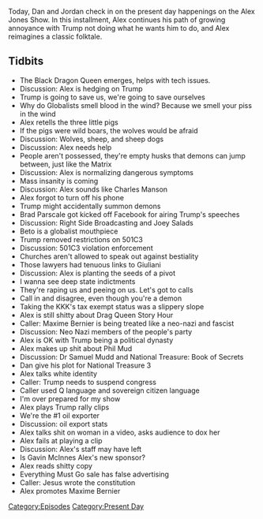 {{DEFAULTSORT:
    #_EPISODE_0356:October 11, 2019
}}{{Episode
    | title           = October 11, 2019
    | caption         = [https://knowledgefight.libsyn.com/knowledge-fight-october-11-2019 Listen to this episode on Libsyn]
    | episodeNumber   = 356
    | length          = 01:46:59
    | airDate         = October 16, 2019
    | coverageDate    = October 11, 2019
    | episodeType     = [[:Category:Present Day|Present Day]]
    | appearance      = [[Brad Parscale]], [[Rudy Giuliani]], [[Maxime Bernier]], [[Phil Mud]], [[Dr Samuel Mudd]], [[Gavin McInnes]]
    | previousEpisode = [[355: April 18, 2013]]
    | nextEpisode     = [[357: October 16, 2019]]
}}

{{Stub}}

Today, Dan and Jordan check in on the present day happenings on the Alex Jones Show. In this installment, Alex continues his path of growing annoyance with Trump not doing what he wants him to do, and Alex reimagines a classic folktale.

==Tidbits==

*The Black Dragon Queen emerges, helps with tech issues.
*Discussion: Alex is hedging on Trump
*Trump is going to save us, we're going to save ourselves
*Why do Globalists smell blood in the wind? Because we smell your piss in the wind
*Alex retells the three little pigs
*If the pigs were wild boars, the wolves would be afraid
*Discussion: Wolves, sheep, and sheep dogs
*Discussion: Alex needs help
*People aren't possessed, they're empty husks that demons can jump between, just like the Matrix
*Discussion: Alex is normalizing dangerous symptoms
*Mass insanity is coming
*Discussion: Alex sounds like Charles Manson
*Alex forgot to turn off his phone
*Trump might accidentally summon demons
*Brad Parscale got kicked off Facebook for airing Trump's speeches
*Discussion: Right Side Broadcasting and Joey Salads
*Beto is a globalist mouthpiece
*Trump removed restrictions on 501C3
*Discussion: 501C3 violation enforcement
*Churches aren't allowed to speak out against bestiality
*Those lawyers had tenuous links to Giuliani
*Discussion: Alex is planting the seeds of a pivot
*I wanna see deep state indictments
*They're raping us and peeing on us. Let's got to calls
*Call in and disagree, even though you're a demon
*Taking the KKK's tax exempt status was a slippery slope
*Alex is still shitty about Drag Queen Story Hour
*Caller: Maxime Bernier is being treated like a neo-nazi and fascist
*Discussion: Neo Nazi members of the people's party
*Alex is OK with Trump being a political dynasty
*Alex makes up shit about Phil Mud
*Discussion: Dr Samuel Mudd and National Treasure: Book of Secrets
*Dan give his plot for National Treasure 3
*Alex talks white identity
*Caller: Trump needs to suspend congress
*Caller used Q language and sovereign citizen language
*I'm over prepared for my show
*Alex plays Trump rally clips
*We're the #1 oil exporter
*Discussion: oil export stats
*Alex talks shit on woman in a video, asks audience to dox her
*Alex fails at playing a clip
*Discussion: Alex's staff may have left
*Is Gavin McInnes Alex's new sponsor?
*Alex reads shitty copy
*Everything Must Go sale has false advertising
*Caller: Jesus wrote the constitution
*Alex promotes Maxime Bernier

[[Category:Episodes]]
[[Category:Present Day]]
